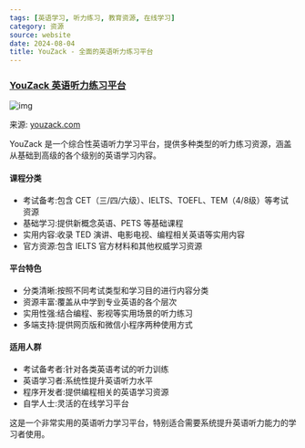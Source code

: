 ```yaml
---
tags: [英语学习, 听力练习, 教育资源, 在线学习]
category: 资源
source: website
date: 2024-08-04
title: YouZack - 全面的英语听力练习平台
---
```


### [YouZack 英语听力练习平台](https://www.youzack.com/ListeningExercise/ListeningIndex/)

![img](https://img.mengpeng.tech/i/2024/12/09/675683fa1a691.webp)

来源: [youzack.com](https://www.youzack.com/ListeningExercise/ListeningIndex/)

YouZack 是一个综合性英语听力学习平台，提供多种类型的听力练习资源，涵盖从基础到高级的各个级别的英语学习内容。

#### 课程分类
- 考试备考:包含 CET（三/四/六级）、IELTS、TOEFL、TEM（4/8级）等考试资源
- 基础学习:提供新概念英语、PETS 等基础课程
- 实用内容:收录 TED 演讲、电影电视、编程相关英语等实用内容
- 官方资源:包含 IELTS 官方材料和其他权威学习资源

#### 平台特色
- 分类清晰:按照不同考试类型和学习目的进行内容分类
- 资源丰富:覆盖从中学到专业英语的各个层次
- 实用性强:结合编程、影视等实用场景的听力练习
- 多端支持:提供网页版和微信小程序两种使用方式

#### 适用人群
- 考试备考者:针对各类英语考试的听力训练
- 英语学习者:系统性提升英语听力水平
- 程序开发者:提供编程相关的英语学习资源
- 自学人士:灵活的在线学习平台

这是一个非常实用的英语听力学习平台，特别适合需要系统提升英语听力能力的学习者使用。 